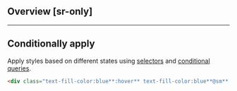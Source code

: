## Overview [sr-only]
<Overview/>

---

## Conditionally apply
Apply styles based on different states using [selectors](/guide/state-selectors) and [conditional queries](/guide/conditional-queries).
```html
<div class="text-fill-color:blue**:hover** text-fill-color:blue**@sm** text-fill-color:blue**@dark** text-fill-color:blue**@print**">…</div>
```

